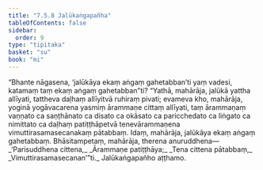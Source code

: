 ```yaml
---
title: "7.5.8 Jalūkaṅgapañha"
tableOfContents: false
sidebar:
  order: 9
type: "tipitaka"
basket: "su"
book: "mi"
---
```



<DynamicBreadcrumb />

<Division number="272" book="mi">

<Paragraph number="1920" book="mi">
“Bhante nāgasena, ‘jalūkāya ekaṃ aṅgaṃ gahetabban’ti yaṃ vadesi, katamaṃ taṃ ekaṃ aṅgaṃ gahetabban”ti? “Yathā, mahārāja, jalūkā yattha allīyati, tattheva daḷhaṃ allīyitvā ruhiraṃ pivati; evameva kho, mahārāja, yoginā yogāvacarena yasmiṃ ārammaṇe cittaṃ allīyati, taṃ ārammaṇaṃ vaṇṇato ca saṇṭhānato ca disato ca okāsato ca paricchedato ca liṅgato ca nimittato ca daḷhaṃ patiṭṭhāpetvā tenevārammaṇena vimuttirasamasecanakaṃ pātabbaṃ. Idaṃ, mahārāja, jalūkāya ekaṃ aṅgaṃ gahetabbaṃ. Bhāsitampetaṃ, mahārāja, therena anuruddhena—
</Paragraph>

<Paragraph number="1921" type="verses" book="mi">
_‘Parisuddhena cittena,_  
_Ārammaṇe patiṭṭhāya;_  
_Tena cittena pātabbaṃ,_  
_Vimuttirasamasecanan’”ti._  


</Paragraph>
</Division>

<Paragraph number="1922" type="center" book="mi">
Jalūkaṅgapañho aṭṭhamo.
</Paragraph>